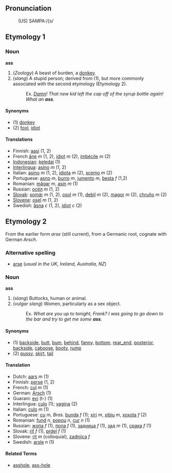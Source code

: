 ==Pronunciation==
:(US) SAMPA:/{s/

==Etymology 1==
===Noun===
'''ass'''
# (''Zoology'') A beast of burden, a [[donkey]].
# (''slang'') A stupid person; derived from (1), but more commonly associated with the second etymology (Etymology 2).
#:Ex. ''[[Damn]]! That new kid left the cap off of the syrup bottle again!  What an '''ass'''.''

====Synonyms====
*(1) [[donkey]]
*(2) [[fool]], [[idiot]]

====Translations====
*Finnish: [[aasi]] (1, 2)
*French [[âne]] ''m'' (1, 2), [[idiot]] ''m'' (2), [[imbécile]] ''m'' (2)
*[[Indonesian]]: [[keledai]] (1)
*[[Interlingua]]: [[asino]] ''m'' (1, 2)
*Italian: [[asino]] ''m'' (1, 2), [[idiota]] ''m'' (2), [[scemo]] ''m'' (2)
*Portuguese: [[asno]] ''m'', [[burro]] ''m'', [[jumento]] ''m'', [[besta]] ''f'' (1,2)
*Romanian: [[măgar]] ''m'', [[asin]] ''m'' (1)
*Russian: [[осёл]] ''m'' (1, 2)
*[[Slovak]]: [[somár]] ''m'' (1, 2), [[osol]] ''m'' (1), [[debil]] ''m'' (2), [[magor]] ''m'' (2), [[chruňo]] ''m'' (2)
*[[Slovene]]: [[osel]] ''m'' (1, 2)
*Swedish: [[åsna]] ''c'' (1, 2), [[idiot]] ''c'' (2)

==Etymology 2==
From the earlier form ''arse'' (still current), from a Germanic root, cognate with German ''Arsch''. 

===Alternative spelling===
*[[arse]] (''usual in the UK, Ireland, Australia, NZ'')

===Noun===
'''ass'''
# (''slang'') Buttocks, human or animal.
# (''vulgar slang'') Women, particularly as a sex object.
#:Ex. ''What are you up to tonight, Frank?  I was going to go down to the bar and try to get me some '''ass'''.''

====Synonyms====
*(1) [[backside]], [[butt]], [[bum]], [[behind]], [[fanny]], [[bottom]], [[rear_end]], [[posterior]], [[backside]], [[caboose]], [[booty]], [[rump]]
*(2) [[pussy]], [[skirt]], [[tail]]

====Translation====
*Dutch: [[aars]] ''m'' (1)
*Finnish: [[perse]] (1, 2)
*French: [[cul]] ''m'' (1)
*German: [[Arsch]] (1)
*Guarani: [[evi]] (t-) (1)
*Interlingua: [[culo]] (1); [[vagina]] (2)
*Italian: [[culo]] ''m'' (1)
*Portuguese: [[cu]] ''m'', ''Bras.'' [[bunda]] ''f'' (1); [[xiri]] ''m'', [[xibiu]] ''m'', [[xoxota]] ''f'' (2)
*Romanian: [[fund]] ''n'', [[popou]] ''n'', [[cur]] ''n'' (1)
*Russian: [[жопа]] ''f'' (1), [[попа]] ''f'' (1), [[задница]] ''f'' (1), [[зад]] ''m'' (1), [[срака]] ''f'' (1)
*Slovak: [[riť]] ''f'' (1), [[prdel]] ''f'' (1)
*Slovene: [[rit]] ''m'' (colloquial), [[zadnjica]] ''f''
*Swedish: [[arsle]] ''n'' (1)

====Related Terms====
*[[asshole]], [[ass-hole]]